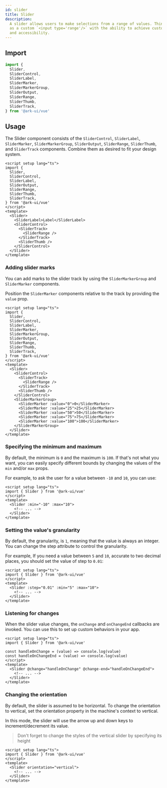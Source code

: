 ```yaml
---
id: slider
title: Slider
description:
  A slider allows users to make selections from a range of values. Think of it
  as a custom `<input type='range'/>` with the ability to achieve custom styling
  and accessibility.
---
```



<Playground />

## Import

```ts
import {
  Slider,
  SliderControl,
  SliderLabel,
  SliderMarker,
  SliderMarkerGroup,
  SliderOutput,
  SliderRange,
  SliderThumb,
  SliderTrack,
} from '@ark-ui/vue'
```

## Usage

The Slider component consists of the `SliderControl`, `SliderLabel`,
`SliderMarker`, `SliderMarkerGroup`, `SliderOutput`, `SliderRange`,
`SliderThumb`, and `SliderTrack` components. Combine them as desired to fit your
design system.

```vue
<script setup lang="ts">
import {
  Slider,
  SliderControl,
  SliderLabel,
  SliderOutput,
  SliderRange,
  SliderThumb,
  SliderTrack,
} from '@ark-ui/vue'
</script>
<template>
  <Slider>
    <SliderLabel>Label</SliderLabel>
    <SliderControl>
      <SliderTrack>
        <SliderRange />
      </SliderTrack>
      <SliderThumb />
    </SliderControl>
  </Slider>
</template>
```

### Adding slider marks

You can add marks to the slider track by using the `SliderMarkerGroup` and
`SliderMarker` components.

Position the `SliderMarker` components relative to the track by providing the
`value` prop.

```vue
<script setup lang="ts">
import {
  Slider,
  SliderControl,
  SliderLabel,
  SliderMarker,
  SliderMarkerGroup,
  SliderOutput,
  SliderRange,
  SliderThumb,
  SliderTrack,
} from '@ark-ui/vue'
</script>
<template>
  <Slider>
    <SliderControl>
      <SliderTrack>
        <SliderRange />
      </SliderTrack>
      <SliderThumb />
    </SliderControl>
    <SliderMarkerGroup>
      <SliderMarker :value="0">0</SliderMarker>
      <SliderMarker :value="25">25</SliderMarker>
      <SliderMarker :value="50">50</SliderMarker>
      <SliderMarker :value="75">75</SliderMarker>
      <SliderMarker :value="100">100</SliderMarker>
    </SliderMarkerGroup>
  </Slider>
</template>
```

### Specifying the minimum and maximum

By default, the minimum is `0` and the maximum is `100`. If that's not what you
want, you can easily specify different bounds by changing the values of the
`min` and/or `max` props.

For example, to ask the user for a value between `-10` and `10`, you can use:

```vue
<script setup lang="ts">
import { Slider } from '@ark-ui/vue'
</script>
<template>
  <Slider :min="-10" :max="10">
    <!-- ... -->
  </Slider>
</template>
```

### Setting the value's granularity

By default, the granularity, is `1`, meaning that the value is always an
integer. You can change the step attribute to control the granularity.

For example, If you need a value between `5` and `10`, accurate to two decimal
places, you should set the value of step to `0.01`:

```vue
<script setup lang="ts">
import { Slider } from '@ark-ui/vue'
</script>
<template>
  <Slider :step="0.01" :min="5" :max="10">
    <!-- ... -->
  </Slider>
</template>
```

### Listening for changes

When the slider value changes, the `onChange` and `onChangeEnd` callbacks are
invoked. You can use this to set up custom behaviors in your app.

```vue
<script setup lang="ts">
import { Slider } from '@ark-ui/vue'

const handleOnChange = (value) => console.log(value)
const handleOnChangeEnd = (value) => console.log(value)
</script>
<template>
  <Slider @change="handleOnChange" @change-end="handleOnChangeEnd">
    <!-- ... -->
  </Slider>
</template>
```

### Changing the orientation

By default, the slider is assumed to be horizontal. To change the orientation to
vertical, set the orientation property in the machine's context to vertical.

In this mode, the slider will use the arrow up and down keys to
increment/decrement its value.

> Don't forget to change the styles of the vertical slider by specifying its
> height

```vue
<script setup lang="ts">
import { Slider } from '@ark-ui/vue'
</script>
<template>
  <Slider orientation="vertical">
    <!-- ... -->
  </Slider>
</template>
```
